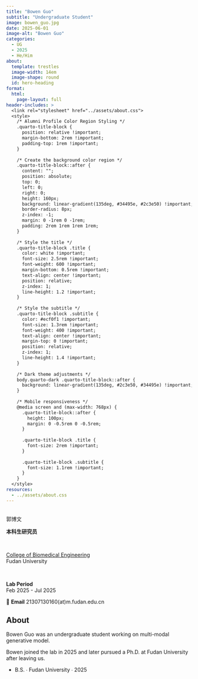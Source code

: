 ```yaml
---
title: "Bowen Guo"
subtitle: "Undergraduate Student"
image: bowen_guo.jpg
date: 2025-06-01
image-alt: "Bowen Guo"
categories:
  - UG
  - 2025
  - He/Him
about:
  template: trestles
  image-width: 14em
  image-shape: round
  id: hero-heading
format:
  html:
    page-layout: full
header-includes: >
  <link rel="stylesheet" href="../assets/about.css">
  <style>
    /* Alumni Profile Color Region Styling */
    .quarto-title-block {
      position: relative !important;
      margin-bottom: 2rem !important;
      padding-top: 1rem !important;
    }
    
    /* Create the background color region */
    .quarto-title-block::after {
      content: "";
      position: absolute;
      top: 0;
      left: 0;
      right: 0;
      height: 160px;
      background: linear-gradient(135deg, #34495e, #2c3e50) !important;
      border-radius: 8px;
      z-index: -1;
      margin: 0 -1rem 0 -1rem;
      padding: 2rem 1rem 1rem 1rem;
    }
    
    /* Style the title */
    .quarto-title-block .title {
      color: white !important;
      font-size: 2.5rem !important;
      font-weight: 600 !important;
      margin-bottom: 0.5rem !important;
      text-align: center !important;
      position: relative;
      z-index: 1;
      line-height: 1.2 !important;
    }
    
    /* Style the subtitle */
    .quarto-title-block .subtitle {
      color: #ecf0f1 !important;
      font-size: 1.3rem !important;
      font-weight: 400 !important;
      text-align: center !important;
      margin-top: 0 !important;
      position: relative;
      z-index: 1;
      line-height: 1.4 !important;
    }
    
    /* Dark theme adjustments */
    body.quarto-dark .quarto-title-block::after {
      background: linear-gradient(135deg, #2c3e50, #34495e) !important;
    }
    
    /* Mobile responsiveness */
    @media screen and (max-width: 768px) {
      .quarto-title-block::after {
        height: 100px;
        margin: 0 -0.5rem 0 -0.5rem;
      }
      
      .quarto-title-block .title {
        font-size: 2rem !important;
      }
      
      .quarto-title-block .subtitle {
        font-size: 1.1rem !important;
      }
    }
  </style>
resources:
  - ../assets/about.css
---
```


::: {#hero-heading}

&nbsp;
<div class="h1">郭博文</div>

**本科生研究员**  

&nbsp;

[College of Biomedical Engineering](https://bme-college.fudan.edu.cn/)  
Fudan University

&nbsp;

**Lab Period**  
Feb 2025 - Jul 2025

📧 **Email** 21307130160(at)m.fudan.edu.cn

:::

## About

::: {.grid}

::: {.g-col-6 #about-me-1}

Bowen Guo was an undergraduate student working on multi-modal generative model.

:::

::: {.g-col-6 #about-me-2}

Bowen joined the lab in 2025 and later pursued a Ph.D. at Fudan University after leaving us.

<ul class="fa-ul">
   <li><span class="fa-li"><i class="fa-solid fa-graduation-cap"></i></span>B.S. ∙ Fudan University ∙ 2025</li>
</ul>

:::
:::